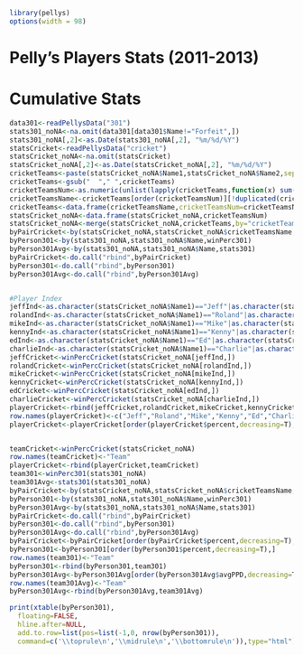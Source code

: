 ```r
library(pellys)
options(width = 98)
```
Pelly's Players Stats (2011-2013)
========================================================

# Cumulative Stats

```r
data301<-readPellysData("301")
stats301_noNA<-na.omit(data301[data301$Name!="Forfeit",])
stats301_noNA[,2]<-as.Date(stats301_noNA[,2], "%m/%d/%Y")
statsCricket<-readPellysData("cricket")
statsCricket_noNA<-na.omit(statsCricket)
statsCricket_noNA[,2]<-as.Date(statsCricket_noNA[,2], "%m/%d/%Y")
cricketTeams<-paste(statsCricket_noNA$Name1,statsCricket_noNA$Name2,sep=" ")
cricketTeams<-gsub("  "," ",cricketTeams)
cricketTeamsNum<-as.numeric(unlist(lapply(cricketTeams,function(x) sum(strtoi(charToRaw(x),base=16)))))
cricketTeamsName<-cricketTeams[order(cricketTeamsNum)][!duplicated(cricketTeamsNum[order(cricketTeamsNum)])]
cricketTeams<-data.frame(cricketTeamsName,cricketTeamsNum=cricketTeamsNum[order(cricketTeamsNum)][!duplicated(cricketTeamsNum[order(cricketTeamsNum)])])
statsCricket_noNA<-data.frame(statsCricket_noNA,cricketTeamsNum)
statsCricket_noNA<-merge(statsCricket_noNA,cricketTeams,by="cricketTeamsNum",all.x=T)
byPairCricket<-by(statsCricket_noNA,statsCricket_noNA$cricketTeamsName,winPercCricket)
byPerson301<-by(stats301_noNA,stats301_noNA$Name,winPerc301)
byPerson301Avg<-by(stats301_noNA,stats301_noNA$Name,stats301)
byPairCricket<-do.call("rbind",byPairCricket)
byPerson301<-do.call("rbind",byPerson301)
byPerson301Avg<-do.call("rbind",byPerson301Avg)


#Player Index
jeffInd<-as.character(statsCricket_noNA$Name1)=="Jeff"|as.character(statsCricket_noNA$Name2)=="Jeff"
rolandInd<-as.character(statsCricket_noNA$Name1)=="Roland"|as.character(statsCricket_noNA$Name2)=="Roland"
mikeInd<-as.character(statsCricket_noNA$Name1)=="Mike"|as.character(statsCricket_noNA$Name2)=="Mike"
kennyInd<-as.character(statsCricket_noNA$Name1)=="Kenny"|as.character(statsCricket_noNA$Name2)=="Kenny"
edInd<-as.character(statsCricket_noNA$Name1)=="Ed"|as.character(statsCricket_noNA$Name2)=="Ed"
charlieInd<-as.character(statsCricket_noNA$Name1)=="Charlie"|as.character(statsCricket_noNA$Name2)=="Charlie"
jeffCricket<-winPercCricket(statsCricket_noNA[jeffInd,])
rolandCricket<-winPercCricket(statsCricket_noNA[rolandInd,])
mikeCricket<-winPercCricket(statsCricket_noNA[mikeInd,])
kennyCricket<-winPercCricket(statsCricket_noNA[kennyInd,])
edCricket<-winPercCricket(statsCricket_noNA[edInd,])
charlieCricket<-winPercCricket(statsCricket_noNA[charlieInd,])
playerCricket<-rbind(jeffCricket,rolandCricket,mikeCricket,kennyCricket,edCricket,charlieCricket)
row.names(playerCricket)<-c("Jeff","Roland","Mike","Kenny","Ed","Charlie")
playerCricket<-playerCricket[order(playerCricket$percent,decreasing=T),]


teamCricket<-winPercCricket(statsCricket_noNA)
row.names(teamCricket)<-"Team"
playerCricket<-rbind(playerCricket,teamCricket)
team301<-winPerc301(stats301_noNA)
team301Avg<-stats301(stats301_noNA)
byPairCricket<-by(statsCricket_noNA,statsCricket_noNA$cricketTeamsName,winPercCricket)
byPerson301<-by(stats301_noNA,stats301_noNA$Name,winPerc301)
byPerson301Avg<-by(stats301_noNA,stats301_noNA$Name,stats301)
byPairCricket<-do.call("rbind",byPairCricket)
byPerson301<-do.call("rbind",byPerson301)
byPerson301Avg<-do.call("rbind",byPerson301Avg)
byPairCricket<-byPairCricket[order(byPairCricket$percent,decreasing=T),]
byPerson301<-byPerson301[order(byPerson301$percent,decreasing=T),]
row.names(team301)<-"Team"
byPerson301<-rbind(byPerson301,team301)
byPerson301Avg<-byPerson301Avg[order(byPerson301Avg$avgPPD,decreasing=T),]
row.names(team301Avg)<-"Team"
byPerson301Avg<-rbind(byPerson301Avg,team301Avg)
```

```r
print(xtable(byPerson301),
  floating=FALSE,
  hline.after=NULL,
  add.to.row=list(pos=list(-1,0, nrow(byPerson301)),
  command=c('\\toprule\n','\\midrule\n','\\bottomrule\n')),type="html")
```
